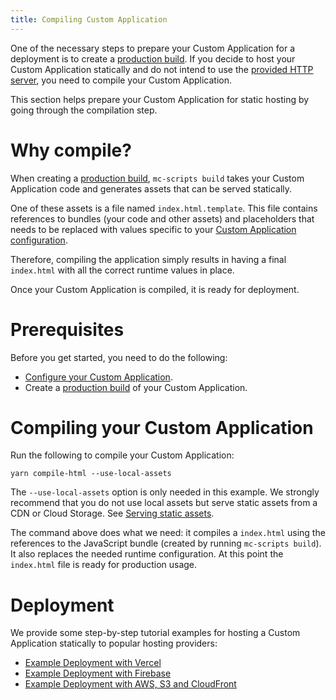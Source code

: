 ```yaml
---
title: Compiling Custom Application
---
```


One of the necessary steps to prepare your Custom Application for a deployment is to create a [production build](/deployment/production-build). If you decide to host your Custom Application statically and do not intend to use the [provided HTTP server](/deployment/http-server), you need to compile your Custom Application.

This section helps prepare your Custom Application for static hosting by going through the compilation step.

# Why compile?

When creating a [production build](/deployment/production-build), `mc-scripts build` takes your Custom Application code and generates assets that can be served statically.

One of these assets is a file named `index.html.template`. This file contains references to bundles (your code and other assets) and placeholders that needs to be replaced with values specific to your [Custom Application configuration](/development/application-config).

Therefore, compiling the application simply results in having a final `index.html` with all the correct runtime values in place.

Once your Custom Application is compiled, it is ready for deployment.

# Prerequisites

Before you get started, you need to do the following:

- [Configure your Custom Application](/development/application-config).
- Create a [production build](/deployment/production-build) of your Custom Application.

# Compiling your Custom Application

Run the following to compile your Custom Application:

```console
yarn compile-html --use-local-assets
```

<Info>

The `--use-local-assets` option is only needed in this example. We strongly recommend that you do not use local assets but serve static assets from a CDN or Cloud Storage. See [Serving static assets](/deployment/serving-static-assets).

</Info>

The command above does what we need: it compiles a `index.html` using the references to the JavaScript bundle (created by running `mc-scripts build`). It also replaces the needed runtime configuration. At this point the `index.html` file is ready for production usage.

# Deployment

We provide some step-by-step tutorial examples for hosting a Custom Application statically to popular hosting providers:

- [Example Deployment with Vercel](/deployment/example-deployment-vercel)
- [Example Deployment with Firebase](/deployment/example-deployment-firebase)
- [Example Deployment with AWS, S3 and CloudFront](/deployment/example-deployment-aws-s3-cloudfront)

